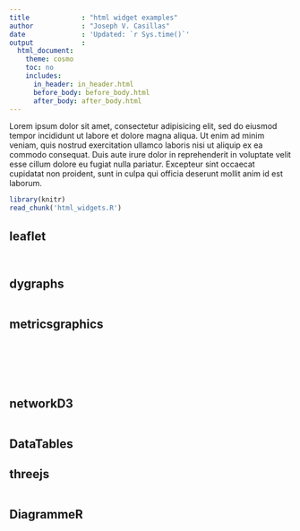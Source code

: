 ```yaml
---
title             : "html widget examples"
author            : "Joseph V. Casillas"
date              : 'Updated: `r Sys.time()`'
output            :
  html_document:
    theme: cosmo
    toc: no
    includes:
      in_header: in_header.html
      before_body: before_body.html
      after_body: after_body.html
---
```


Lorem ipsum dolor sit amet, consectetur adipisicing elit, sed do eiusmod tempor incididunt ut labore et dolore magna aliqua. Ut enim ad minim veniam, quis nostrud exercitation ullamco laboris nisi ut aliquip ex ea commodo consequat. Duis aute irure dolor in reprehenderit in voluptate velit esse cillum dolore eu fugiat nulla pariatur. Excepteur sint occaecat cupidatat non proident, sunt in culpa qui officia deserunt mollit anim id est laborum.

```r
library(knitr)
read_chunk('html_widgets.R')
```

## leaflet

```r
```

```r
```

## dygraphs

```r
```

## metricsgraphics

```r
```

```r
```

```r
```

```r
```

```r
```

```r
```

## networkD3

```r
```

## DataTables


## threejs

```r
```

## DiagrammeR


